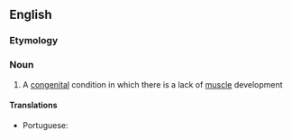==English==

===Etymology===
{{af|en|a-|myo-|-plasia}}

===Noun===
{{wikipedia}}
{{en-noun|-}}

# {{lb|en|medicine}} A [[congenital]] condition in which there is a lack of [[muscle]] development

====Translations====
{{trans-top|congenital condition in which there is a lack of muscle development}}
* Portuguese: {{t|pt|amioplasia|f}}
{{trans-mid}}
{{trans-bottom}}